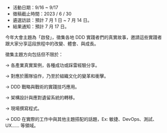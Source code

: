 - 活動日期：9/16 ~ 9/17
- 徵稿截止時間：2023 / 6 / 30
- 遴選訪談：預計 7 月 1 日 ~ 7 月 14 日。
- 結果通知：預計 7 月 17 日。

今年大會主題為「啟發」，徵集各地 DDD 實踐者們的真實故事，邀請這些實踐者跟大家分享這段旅程中的改變、體會、與成長。

徵集主題方向包括但不限於：

→ 各產業真實案例，各種成功或踩雷經驗分享。

→ 對應於團隊協作，乃至於組織文化的變革和衝擊。

→ DDD 戰略與戰術的實踐技巧應用。

→ 架構設計與應對遺留系統的轉移。

→ 現場撰寫程式。

→ DDD 在實際的工作中與其他主題搭配的話題，Ex: 敏捷、DevOps、測試、UX…… 等領域。
